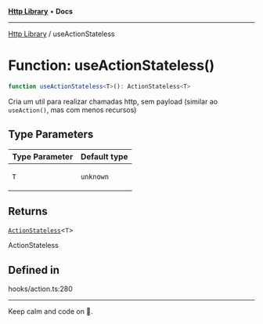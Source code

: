 
<Meta title="Libs/Http/functions/useActionStateless" />



[**Http Library**](/?path=/docs/libs-http-overview--page) • **Docs**

***

[Http Library](/?path=/docs/libs-http-overview--page) / useActionStateless

# Function: useActionStateless()

```ts
function useActionStateless<T>(): ActionStateless<T>
```

Cria um util para realizar chamadas http, sem payload (similar ao `useAction()`, mas com menos recursos)

## Type Parameters

<table>
<thead>
<tr>
<th>Type Parameter</th>
<th>Default type</th>
</tr>
</thead>
<tbody>
<tr>
<td>

`T`

</td>
<td>

`unknown`

</td>
</tr>
</tbody>
</table>

## Returns

[`ActionStateless`](/?path=/docs/libs-http-interfaces-actionstateless)\<`T`\>

ActionStateless

## Defined in

hooks/action.ts:280


***

Keep calm and code on 🤘.